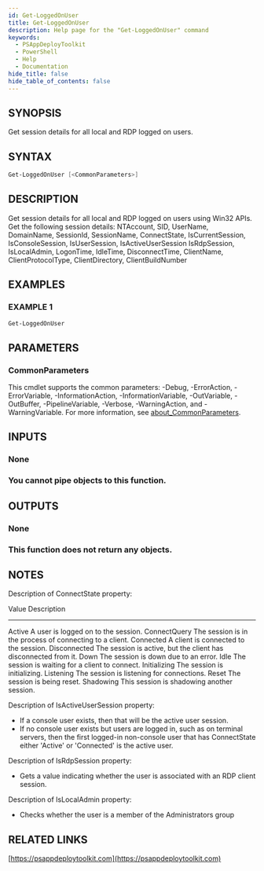 ```yaml
---
id: Get-LoggedOnUser
title: Get-LoggedOnUser
description: Help page for the "Get-LoggedOnUser" command
keywords:
  - PSAppDeployToolkit
  - PowerShell
  - Help
  - Documentation
hide_title: false
hide_table_of_contents: false
---
```


## SYNOPSIS

Get session details for all local and RDP logged on users.

## SYNTAX

```powershell
Get-LoggedOnUser [<CommonParameters>]
```

## DESCRIPTION

Get session details for all local and RDP logged on users using Win32 APIs.
Get the following session details:
NTAccount, SID, UserName, DomainName, SessionId, SessionName, ConnectState, IsCurrentSession, IsConsoleSession, IsUserSession, IsActiveUserSession
IsRdpSession, IsLocalAdmin, LogonTime, IdleTime, DisconnectTime, ClientName, ClientProtocolType, ClientDirectory, ClientBuildNumber

## EXAMPLES

### EXAMPLE 1

```powershell
Get-LoggedOnUser
```

## PARAMETERS

### CommonParameters

This cmdlet supports the common parameters: -Debug, -ErrorAction, -ErrorVariable, -InformationAction, -InformationVariable, -OutVariable, -OutBuffer, -PipelineVariable, -Verbose, -WarningAction, and -WarningVariable. For more information, see [about_CommonParameters](http://go.microsoft.com/fwlink/?LinkID=113216).

## INPUTS

### None

### You cannot pipe objects to this function.

## OUTPUTS

### None

### This function does not return any objects.

## NOTES

Description of ConnectState property:

Value Description

---

Active A user is logged on to the session.
ConnectQuery The session is in the process of connecting to a client.
Connected A client is connected to the session.
Disconnected The session is active, but the client has disconnected from it.
Down The session is down due to an error.
Idle The session is waiting for a client to connect.
Initializing The session is initializing.
Listening The session is listening for connections.
Reset The session is being reset.
Shadowing This session is shadowing another session.

Description of IsActiveUserSession property:

- If a console user exists, then that will be the active user session.
- If no console user exists but users are logged in, such as on terminal servers, then the first logged-in non-console user that has ConnectState either 'Active' or 'Connected' is the active user.

Description of IsRdpSession property:

- Gets a value indicating whether the user is associated with an RDP client session.

Description of IsLocalAdmin property:

- Checks whether the user is a member of the Administrators group

## RELATED LINKS

[https://psappdeploytoolkit.com](https://psappdeploytoolkit.com)
